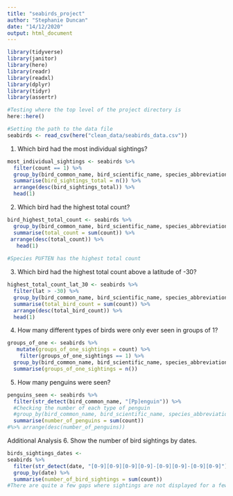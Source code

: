 ```yaml
---
title: "seabirds_project"
author: "Stephanie Duncan"
date: "14/12/2020"
output: html_document
---
```


```r
library(tidyverse)
library(janitor)
library(here)
library(readr)
library(readxl)
library(dplyr)
library(tidyr)
library(assertr)

#Testing where the top level of the project directory is
here::here()

#Setting the path to the data file
seabirds <- read_csv(here("clean_data/seabirds_data.csv"))
```

1. Which bird had the most individual sightings?
```r
most_individual_sightings <- seabirds %>% 
  filter(count == 1) %>% 
  group_by(bird_common_name, bird_scientific_name, species_abbreviation) %>% 
  summarise(bird_sightings_total = n()) %>% 
  arrange(desc(bird_sightings_total)) %>% 
  head(1)
```

2. Which bird had the highest total count?

```r
bird_highest_total_count <- seabirds %>% 
  group_by(bird_common_name, bird_scientific_name, species_abbreviation) %>% 
  summarise(total_count = sum(count)) %>% 
 arrange(desc(total_count)) %>% 
   head(1) 
  
#Species PUFTEN has the highest total count
```


3. Which bird had the highest total count above a latitude of -30?

```r
highest_total_count_lat_30 <- seabirds %>% 
  filter(lat > -30) %>% 
  group_by(bird_common_name, bird_scientific_name, species_abbreviation) %>% 
  summarise(total_bird_count = sum(count)) %>% 
  arrange(desc(total_bird_count)) %>% 
  head(1)
```


4. How many different types of birds were only ever seen in groups of 1?

```r
groups_of_one <- seabirds %>% 
   mutate(groups_of_one_sightings = count) %>% 
    filter(groups_of_one_sightings == 1) %>% 
  group_by(bird_common_name, bird_scientific_name, species_abbreviation) %>% 
  summarise(groups_of_one_sightings = n()) 
```


5. How many penguins were seen? 
```r
penguins_seen <- seabirds %>% 
  filter(str_detect(bird_common_name, "[Pp]enguin")) %>% 
  #Checking the number of each type of penguin
  #group_by(bird_common_name, bird_scientific_name, species_abbreviation) %>% 
  summarise(number_of_penguins = sum(count)) 
#%>% arrange(desc(number_of_penguins))
```

Additional Analysis
6. Show the number of bird sightings by dates.
```r
birds_sightings_dates <- 
seabirds %>%
  filter(str_detect(date, "[0-9][0-9][0-9][0-9]-[0-9][0-9]-[0-9][0-9]")) %>% 
  group_by(date) %>% 
  summarise(number_of_bird_sightings = sum(count))
#There are quite a few gaps where sightings are not displayed for a few days or months, possibly due to bird sightings not being recorded or bird migration.
```





